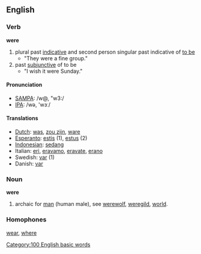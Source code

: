 {{rfc}}
{{wikipedia}}
==English==
=== Verb ===

'''were''' 

# plural past [[Indicative_mood|indicative]] and second person singular past indicative of [[be|to be]]
#* "They were a fine group."
# past [[w:Subjunctive_mood|subjunctive]] of to be
#* "I wish it were Sunday."

==== Pronunciation ====
*[[w:SAMPA|SAMPA]]: /w@, "w3:/
*[[w:IPA|IPA]]: /wə, 'wɜː/

==== Translations ====
*[[Dutch]]: [[was]], [[zou zijn]], [[ware]]
*[[Esperanto]]: [[estis]] (1), [[estus]] (2)
*[[Indonesian]]: [[sedang]]
*Italian: [[eri]], [[eravamo]], [[eravate]], [[erano]]
*Swedish: [[var]] (1)
*Danish: [[var]]

=== Noun ===

'''were''' 

# archaic for [[man]] (human male), see [[werewolf]], [[weregild]], [[world]].
=== Homophones ===

[[wear]], [[where]]
[[Category:100 English basic words]]